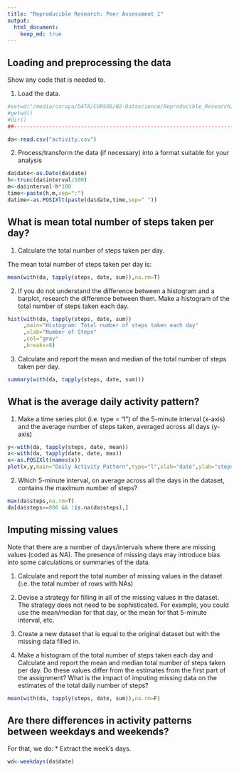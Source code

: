 ```yaml
---
title: "Reproducible Research: Peer Assessment 1"
output: 
  html_document:
    keep_md: true
---
```

## Loading and preprocessing the data
Show any code that is needed to.

1. Load the data.
```r
#setwd("/media/caraya/DATA/CURSOS/02-Datascience/Reproducible_Research/RepData_PeerAssessment1")
#getwd()
#dir()
##----------------------------------------------------------------------------
```
```r
da<-read.csv("activity.csv")
```

2. Process/transform the data (if necessary) into a format suitable for your analysis
```r
da$date<-as.Date(da$date)
h<-trunc(da$interval/100)
m<-da$interval-h*100
time<-paste(h,m,sep=":")
datime<-as.POSIXlt(paste(da$date,time,sep=" "))
```

## What is mean total number of steps taken per day?
1. Calculate the total number of steps taken per day.

The mean total number of steps taken per day is:
```r
mean(with(da, tapply(steps, date, sum)),na.rm=T)
```

2. If you do not understand the difference between a histogram and a barplot, research the difference between them. Make a histogram of the total number of steps taken each day.

```r
hist(with(da, tapply(steps, date, sum))
     ,main="Histogram: Total number of steps taken each day"
     ,xlab="Number of Steps"
     ,col="gray"
     ,breaks=8)
```

3. Calculate and report the mean and median of the total number of steps taken per day.

```r
summary(with(da, tapply(steps, date, sum)))
```

## What is the average daily activity pattern?

1. Make a time series plot (i.e. type = "l") of the 5-minute interval (x-axis) and the average number of steps taken, averaged across all days (y-axis)

```r
y<-with(da, tapply(steps, date, mean))
x<-with(da, tapply(date, date, max))
x<-as.POSIXlt(names(x))
plot(x,y,main="Daily Activity Pattern",type="l",xlab="date",ylab="steps",na.rm=T)
```

2. Which 5-minute interval, on average across all the days in the dataset, contains the maximum number of steps?

```r
max(da$steps,na.rm=T)
da[da$steps==806 && !is.na(da$steps),]
```


## Imputing missing values

Note that there are a number of days/intervals where there are missing values (coded as NA). The presence of missing days may introduce bias into some calculations or summaries of the data.

1. Calculate and report the total number of missing values in the dataset (i.e. the total number of rows with NAs)

2. Devise a strategy for filling in all of the missing values in the dataset. The strategy does not need to be sophisticated. For example, you could use the mean/median for that day, or the mean for that 5-minute interval, etc.

3. Create a new dataset that is equal to the original dataset but with the missing data filled in.

4. Make a histogram of the total number of steps taken each day and Calculate and report the mean and median total number of steps taken per day. Do these values differ from the estimates from the first part of the assignment? What is the impact of imputing missing data on the estimates of the total daily number of steps?

```r
mean(with(da, tapply(steps, date, sum)),na.rm=F)
```

## Are there differences in activity patterns between weekdays and weekends?
For that, we do:
* Extract the week's days.
```r
wd<-weekdays(da$date)
```



